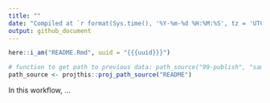 ```yaml
---
title: ""
date: "Compiled at `r format(Sys.time(), '%Y-%m-%d %H:%M:%S', tz = 'UTC')` UTC"
output: github_document
---
```


```r
here::i_am("README.Rmd", uuid = "{{{uuid}}}")

# function to get path to previous data: path_source("99-publish", "sample.csv")
path_source <- projthis::proj_path_source("README")
```

In this workflow, ...
